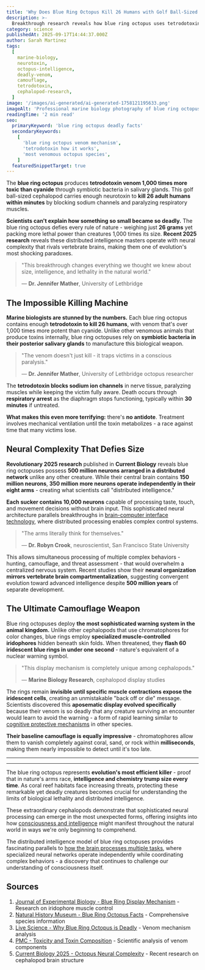```yaml
---
title: 'Why Does Blue Ring Octopus Kill 26 Humans with Golf Ball-Sized Body: Scientists Decode Deadly Mechanism'
description: >-
  Breakthrough research reveals how blue ring octopus uses tetrodotoxin venom and distributed intelligence to become one of ocean's deadliest predators despite tiny size
category: science
publishedAt: 2025-09-17T14:44:37.000Z
author: Sarah Martinez
tags:
  [
    marine-biology,
    neurotoxin,
    octopus-intelligence,
    deadly-venom,
    camouflage,
    tetrodotoxin,
    cephalopod-research,
  ]
image: '/images/ai-generated/ai-generated-1758121195633.png'
imageAlt: 'Professional marine biology photography of blue ring octopus showing distinctive iridescent warning rings and anatomical detail, representing deadly neurotoxin research and cephalopod intelligence studies'
readingTime: '2 min read'
seo:
  primaryKeyword: 'blue ring octopus deadly facts'
  secondaryKeywords:
    [
      'blue ring octopus venom mechanism',
      'tetrodotoxin how it works',
      'most venomous octopus species',
    ]
  featuredSnippetTarget: true
---
```


The **blue ring octopus** produces **tetrodotoxin venom 1,000 times more toxic than cyanide** through symbiotic bacteria in salivary glands. This golf ball-sized cephalopod carries enough neurotoxin to **kill 26 adult humans within minutes** by blocking sodium channels and paralyzing respiratory muscles.

**Scientists can't explain how something so small became so deadly.** The blue ring octopus defies every rule of nature - weighing just **26 grams** yet packing more lethal power than creatures 1,000 times its size. **Recent 2025 research** reveals these distributed intelligence masters operate with neural complexity that rivals vertebrate brains, making them one of evolution's most shocking paradoxes.

> "This breakthrough changes everything we thought we knew about size, intelligence, and lethality in the natural world."
>
> — **Dr. Jennifer Mather**, University of Lethbridge

## The Impossible Killing Machine

**Marine biologists are stunned by the numbers.** Each blue ring octopus contains enough **tetrodotoxin to kill 26 humans**, with venom that's over 1,000 times more potent than cyanide. Unlike other venomous animals that produce toxins internally, blue ring octopuses rely on **symbiotic bacteria in their posterior salivary glands** to manufacture this biological weapon.

> "The venom doesn't just kill - it traps victims in a conscious paralysis."
>
> — **Dr. Jennifer Mather**, University of Lethbridge octopus researcher

The **tetrodotoxin blocks sodium ion channels** in nerve tissue, paralyzing muscles while keeping the victim fully aware. Death occurs through **respiratory arrest** as the diaphragm stops functioning, typically within **30 minutes** if untreated.

**What makes this even more terrifying:** there's **no antidote**. Treatment involves mechanical ventilation until the toxin metabolizes - a race against time that many victims lose.

## Neural Complexity That Defies Size

**Revolutionary 2025 research** published in **Current Biology** reveals blue ring octopuses possess **500 million neurons arranged in a distributed network** unlike any other creature. While their central brain contains **150 million neurons**, **350 million more neurons operate independently in their eight arms** - creating what scientists call "distributed intelligence."

**Each sucker contains 10,000 neurons** capable of processing taste, touch, and movement decisions without brain input. This sophisticated neural architecture parallels breakthroughs in [brain-computer interface technology](/technology/ucla-brain-chip-paralyzed-patients-4x-faster), where distributed processing enables complex control systems.

> "The arms literally think for themselves."
>
> — **Dr. Robyn Crook**, neuroscientist, San Francisco State University

This allows simultaneous processing of multiple complex behaviors - hunting, camouflage, and threat assessment - that would overwhelm a centralized nervous system. Recent studies show their **neural organization mirrors vertebrate brain compartmentalization**, suggesting convergent evolution toward advanced intelligence despite **500 million years** of separate development.

## The Ultimate Camouflage Weapon

Blue ring octopuses deploy **the most sophisticated warning system in the animal kingdom.** Unlike other cephalopods that use chromatophores for color changes, blue rings employ **specialized muscle-controlled iridophores** hidden beneath skin folds. When threatened, they **flash 60 iridescent blue rings in under one second** - nature's equivalent of a nuclear warning symbol.

> "This display mechanism is completely unique among cephalopods."
>
> — **Marine Biology Research**, cephalopod display studies

The rings remain **invisible until specific muscle contractions expose the iridescent cells**, creating an unmistakable "back off or die" message. Scientists discovered this **aposematic display evolved specifically** because their venom is so deadly that any creature surviving an encounter would learn to avoid the warning - a form of rapid learning similar to [cognitive protective mechanisms](/psychology/cognitive-disengagement-multitasking-brain-shutdown) in other species.

**Their baseline camouflage is equally impressive** - chromatophores allow them to vanish completely against coral, sand, or rock within **milliseconds**, making them nearly impossible to detect until it's too late.

---

---

The blue ring octopus represents **evolution's most efficient killer** - proof that in nature's arms race, **intelligence and chemistry trump size every time**. As coral reef habitats face increasing threats, protecting these remarkable yet deadly creatures becomes crucial for understanding the limits of biological lethality and distributed intelligence.

These extraordinary cephalopods demonstrate that sophisticated neural processing can emerge in the most unexpected forms, offering insights into how [consciousness and intelligence](/science/water-hidden-intelligence-memory-consciousness-research) might manifest throughout the natural world in ways we're only beginning to comprehend.

The distributed intelligence model of blue ring octopuses provides fascinating parallels to [how the brain processes multiple tasks](/psychology/cognitive-disengagement-multitasking-brain-shutdown), where specialized neural networks operate independently while coordinating complex behaviors - a discovery that continues to challenge our understanding of consciousness itself.

## Sources

1. [Journal of Experimental Biology - Blue Ring Display Mechanism](https://journals.biologists.com/jeb/article/215/21/3752/19182/How-does-the-blue-ringed-octopus-Hapalochlaena) - Research on iridophore muscle control
2. [Natural History Museum - Blue Ring Octopus Facts](https://www.nhm.ac.uk/discover/blue-ringed-octopus-small-vibrant-deadly.html) - Comprehensive species information
3. [Live Science - Why Blue Ring Octopus is Deadly](https://www.livescience.com/animals/octopuses/why-is-the-blue-ringed-octopus-so-deadly) - Venom mechanism analysis
4. [PMC - Toxicity and Toxin Composition](https://pmc.ncbi.nlm.nih.gov/articles/PMC6563023/) - Scientific analysis of venom components
5. [Current Biology 2025 - Octopus Neural Complexity](https://www.sciencedirect.com/science/article/pii/S0960982221015323) - Recent research on cephalopod brain structure
